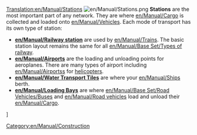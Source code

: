 [[Translation:en/Manual/Stations]]
[[File:en/Manual/Stations.png|right]]
'''Stations''' are the most important part of any network. They are where [[en/Manual/Cargo]] is collected and loaded onto [[en/Manual/Vehicles]]. Each mode of transport has its own type of station:

*'''[[en/Manual/Railway station]]''' are used by [[en/Manual/Trains]].  The basic station layout remains the same for all [[en/Manual/Base Set/Types of railway]].
*'''[[en/Manual/Airports]]''' are the loading and unloading points for aeroplanes. There are many types of airport including [[en/Manual/Airports]]s for [[:Category:en/Manual/Base Set/Aircraft/Helicopters|helicopters]].
*'''[[en/Manual/Water Transport Tiles]]''' are where your [[en/Manual/Ships]] berth.
*'''[[en/Manual/Loading Bays]]''' are where [[en/Manual/Base Set/Road Vehicles/Buses]] and [[en/Manual/Road vehicles]] load and unload their [[en/Manual/Cargo]].

[[Category:en/Manual/Construction]]]